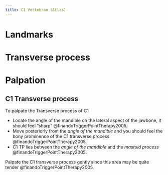 ```yaml
---
title: C1 Vertebrae (Atlas)
---
```


# Landmarks

# Transverse process

# Palpation

## C1 Transverse process {#transverse-process-palpation}

To palpate the Transverse process of C1

- Locate the angle of the mandible on the lateral aspect of the jawbone, it should feel "sharp" @finandoTriggerPointTherapy2005.
- Move posteriorly from the *angle of the mandible* and you should feel the bony prominence of the C1 transverse process @finandoTriggerPointTherapy2005.
- C1 TP lies between the *angle of the mandible* and the *mastoid process* @finandoTriggerPointTherapy2005.

::: {.callout-caution}
Palpate the C1 transverse process gently since this area may be quite tender @finandoTriggerPointTherapy2005.
:::